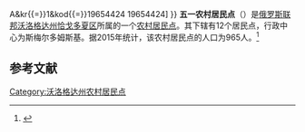 {{Infobox Settlement
| official_name = 五一农村居民点
| native_name = Первомайское сельское поселение
| settlement_type = [[农村居民点|农村居民点]]
| subdivision_type = [[国家|国家]]
| subdivision_type1 = [[州_(俄罗斯)|州]]
| subdivision_type2 = [[区_(苏联)|区]]
| subdivision_name = {{RUS}}
| subdivision_name1 = [[沃洛格达州|沃洛格达州]]
| subdivision_name2 = [[恰戈多夏区|恰戈多夏区]]
| seat_type = 行政中心
| seat = 斯梅尔多姆斯基
| population_as_of=2015
| population_footnotes = <ref name=stat />
| population_total = 965
| pushpin_map = European Russia
| map_caption = 在[[歐洲俄羅斯|歐洲俄羅斯]]的位置
| coordinates_display = inline,title
| latd =  | latm =  | lats =  | latNS = N
| longd =  | longm =  | longs =  | longEW = E
| timezone = [[莫斯科时间|MSK]]
| utc_offset = +3
| blank_name = [[俄罗斯市政土地区划代码|OKTMO编码]]
| blank_info = [http://classif.spb.ru/classificators/view/tma.php?st{{=}}A&kr{{=}}1&kod{{=}}19654424 19654424]
}}
'''五一农村居民点'''（{{lang-ru|Первомайское сельское поселение}}）是[[俄罗斯联邦|俄罗斯联邦]][[沃洛格达州|沃洛格达州]][[恰戈多夏区|恰戈多夏区]]所属的一个[[农村居民点|农村居民点]]。其下辖有12个居民点，行政中心为斯梅尔多姆斯基。据2015年统计，该农村居民点的人口为965人。<ref name=stat>{{cite web |url=http://www.gks.ru/free_doc/doc_2015/bul_dr/mun_obr2015.rar |title=Численность населения Российской Федерации по муниципальным образованиям на 1 января 2015 года |accessdate=2015-08-06 |archiveurl=https://www.webcitation.org/6aaNzOlFO?url=http://www.gks.ru/free_doc/doc_2015/bul_dr/mun_obr2015.rar |archivedate=2015-08-06 |language=ru |deadurl=yes }}</ref>

== 参考文献 ==
{{reflist}}

{{Russia-stub}}

[[Category:沃洛格达州农村居民点|Category:沃洛格达州农村居民点]]
